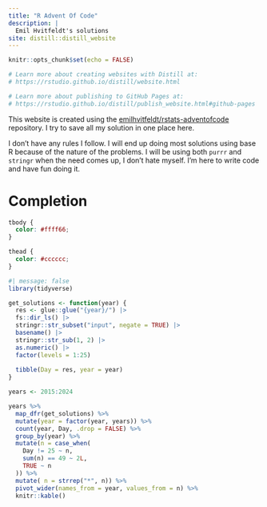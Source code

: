 ```yaml
---
title: "R Advent Of Code"
description: |
  Emil Hvitfeldt's solutions
site: distill::distill_website
---
```


```r
knitr::opts_chunk$set(echo = FALSE)

# Learn more about creating websites with Distill at:
# https://rstudio.github.io/distill/website.html

# Learn more about publishing to GitHub Pages at:
# https://rstudio.github.io/distill/publish_website.html#github-pages

```

This website is created using the [emilhvitfeldt/rstats-adventofcode](https://github.com/emilhvitfeldt/rstats-adventofcode) repository. I try to save all my solution in one place here.

I don't have any rules I follow. I will end up doing most solutions using base R because of the nature of the problems. I will be using both `purrr` and `stringr` when the need comes up, I don't hate myself. I'm here to write code and have fun doing it.

# Completion

```css
tbody {
  color: #ffff66;
}

thead {
  color: #cccccc;
}
```

```r
#| message: false
library(tidyverse)

get_solutions <- function(year) {
  res <- glue::glue("{year}/") |>
  fs::dir_ls() |>
  stringr::str_subset("input", negate = TRUE) |>
  basename() |>
  stringr::str_sub(1, 2) |>
  as.numeric() |>
  factor(levels = 1:25)
  
  tibble(Day = res, year = year)
}

years <- 2015:2024

years %>%
  map_dfr(get_solutions) %>%
  mutate(year = factor(year, years)) %>%
  count(year, Day, .drop = FALSE) %>%
  group_by(year) %>%
  mutate(n = case_when(
    Day != 25 ~ n,
    sum(n) == 49 ~ 2L,
    TRUE ~ n
  )) %>%
  mutate( n = strrep("*", n)) %>%
  pivot_wider(names_from = year, values_from = n) %>%
  knitr::kable()
```

